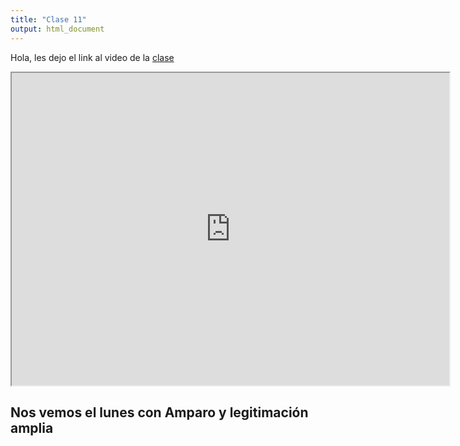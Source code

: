 ```yaml
---
title: "Clase 11"
output: html_document
---
```

Hola, les dejo el link al video de la [clase](https://drive.google.com/file/d/1rKEmgDcThBdsG0hnx-Qdpw3KLlON6VK7/view?usp=sharing)

<iframe src="https://drive.google.com/file/d/1rKEmgDcThBdsG0hnx-Qdpw3KLlON6VK7/preview" width="700" height="500"></iframe>

## Nos vemos el lunes con Amparo y legitimación amplia

